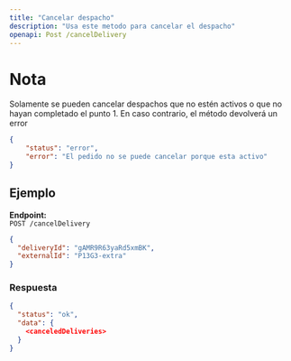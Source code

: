 ```yaml
---
title: "Cancelar despacho"
description: "Usa este metodo para cancelar el despacho"
openapi: Post /cancelDelivery
---
```


# Nota 
Solamente se pueden cancelar despachos que no estén activos o que no hayan completado el punto 1. En caso contrario, el método devolverá un error
```json
{
    "status": "error",
    "error": "El pedido no se puede cancelar porque esta activo"
}
```

## Ejemplo

**Endpoint:**  
`POST /cancelDelivery`

```json
{
  "deliveryId": "gAMR9R63yaRd5xmBK",
  "externalId": "P13G3-extra"
}
```
### Respuesta
```json
{
  "status": "ok",
  "data": {
    <canceledDeliveries>
  }
}
```
